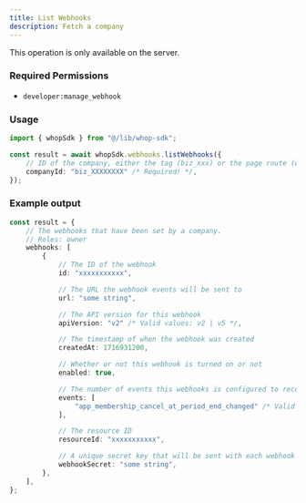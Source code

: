 ```yaml
---
title: List Webhooks
description: Fetch a company
---
```

<Note>This operation is only available on the server.</Note>

### Required Permissions
 - `developer:manage_webhook`

### Usage

```typescript
import { whopSdk } from "@/lib/whop-sdk";

const result = await whopSdk.webhooks.listWebhooks({
	// ID of the company, either the tag (biz_xxx) or the page route (whop-dev)
	companyId: "biz_XXXXXXXX" /* Required! */,
});

```

### Example output

```typescript
const result = {
	// The webhooks that have been set by a company.
	// Roles: owner
	webhooks: [
		{
			// The ID of the webhook
			id: "xxxxxxxxxxx",

			// The URL the webhook events will be sent to
			url: "some string",

			// The API version for this webhook
			apiVersion: "v2" /* Valid values: v2 | v5 */,

			// The timestamp of when the webhook was created
			createdAt: 1716931200,

			// Whether or not this webhook is turned on or not
			enabled: true,

			// The number of events this webhooks is configured to receive
			events: [
				"app_membership_cancel_at_period_end_changed" /* Valid values: app_membership_cancel_at_period_end_changed | app_membership_went_invalid | app_membership_went_valid | app_payment_failed | app_payment_pending | app_payment_succeeded | dispute_alert_created | dispute_created | dispute_updated | membership_cancel_at_period_end_changed | membership_experience_claimed | membership_metadata_updated | membership_went_invalid | membership_went_valid | payment_affiliate_reward_created | payment_failed | payment_pending | payment_succeeded | refund_created | refund_updated | resolution_created | resolution_decided | resolution_updated */,
			],

			// The resource ID
			resourceId: "xxxxxxxxxxx",

			// A unique secret key that will be sent with each webhook event
			webhookSecret: "some string",
		},
	],
};

```
